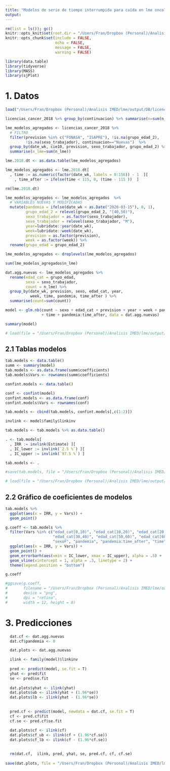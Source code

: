 ```yaml
---
title: "Modelos de serie de tiempo interrumpida para caída en lme oncológicas"
output: 
---
```


```r
rm(list = ls()); gc() 
knitr::opts_knit$set(root.dir = "/Users/Fran/Dropbox (Personal)/Analisis IMED/lme")
knitr::opts_chunk$set(include = FALSE,
                      echo = FALSE,
                      message = FALSE,
                      warning = FALSE)
```

```r
library(data.table)
library(tidyverse)
library(MASS)
library(sjPlot)
```

# 1. Datos


```r
load("/Users/Fran/Dropbox (Personal)/Analisis IMED/lme/output/DB/licencias_cancer_2018.RData")

licencias_cancer_2018 %>% group_by(continuacion) %>% summarise(n=sum(n_lme))

lme_modelos_agregados <- licencias_cancer_2018 %>% 
  # FILTRO
  filter(prevision %in% c("FONASA", "ISAPRE"), !is.na(grupo_edad_2), 
         !is.na(sexo_trabajador), continuacion=="Nuevas")  %>% 
  group_by(date_wk, cie10, prevision, sexo_trabajador, grupo_edad_2) %>% 
  summarise(n_lme=sum(n_lme))

lme.2018.dt <- as.data.table(lme_modelos_agregados)

lme_modelos_agregados <- lme.2018.dt[
  , time := as.numeric(factor(date_wk, labels = 0:156)) - 1  ][
    , time_after := ifelse(time < 115, 0, (time - 115 ))  ]

rm(lme.2018.dt)

lme_modelos_agregados <- lme_modelos_agregados  %>% 
  # VARIABLES NUEVAS Y MODIFICADAS
  mutate(pandemia = ifelse(date_wk < as.Date("2020-03-15"), 0, 1),
         grupo_edad_2 = relevel(grupo_edad_2, "[40,50)"),
         sexo_trabajador = as.factor(sexo_trabajador),
         sexo_trabajador = relevel(sexo_trabajador, "M"),
         year=lubridate::year(date_wk),
         week=lubridate::week(date_wk),
         prevision = as.factor(prevision),
         week = as.factor(week)) %>% 
  rename(grupo_edad = grupo_edad_2)

lme_modelos_agregados <- droplevels(lme_modelos_agregados)

sum(lme_modelos_agregados$n_lme)

dat.agg.nuevas <- lme_modelos_agregados %>% 
  rename(edad_cat = grupo_edad,
         sexo = sexo_trabajador, 
         count = n_lme) %>% 
  group_by(date_wk, prevision, sexo, edad_cat, year, 
           week, time, pandemia, time_after ) %>% 
  summarise(count=sum(count))
```


```r

model <- glm.nb(count ~ sexo + edad_cat + prevision + year + week + pandemia 
                + time + pandemia:time_after, data = dat.agg.nuevas)

summary(model)

# load(file = "/Users/Fran/Dropbox (Personal)/Analisis IMED/lme/output/modelos/nb sti caida lme/20210315 sti caida lme por tipo y prevision.RData")
```

## 2.1 Tablas modelos

```r
tab.models <- data.table()
summ <- summary(model)
tab.models <- as.data.frame(summ$coefficients)
tab.models$Vars <- rownames(summ$coefficients)

confint.models <- data.table()

conf <- confint(model)
confint.models <- as.data.frame(conf)
confint.models$Vars <- rownames(conf)

tab.models <- cbind(tab.models, confint.models[,c(1:2)])

invlink <- model$family$linkinv

tab.models <- tab.models %>% as.data.table()

. <- tab.models[
  , IRR := invlink(Estimate) ][
  , IC_lower := invlink(`2.5 %`) ][
  , IC_upper := invlink(`97.5 %`) ]

tab.models <- .

#save(tab.models, file = "/Users/Fran/Dropbox (Personal)/Analisis IMED/lme/output/tab/tab nb sti/20210322 coef sti nuevas por tipo.RData")

# load(file = "/Users/Fran/Dropbox (Personal)/Analisis IMED/lme/output/tab/tab nb sti/20210315 coef sti por tipo y prevision.RData")
```


## 2.2 Gráfico de coeficientes de modelos

```r
tab.models %>% 
  ggplot(aes(x = IRR, y = Vars)) +
  geom_point()
```

```r
g.coeff <- tab.models %>% 
  filter(Vars %in% c("edad_cat[0,10)", "edad_cat[10,20)", "edad_cat[20,30)", 
                     "edad_cat[30,40)", "edad_cat[50,60)", "edad_cat[60,70)", "edad_cat[70,80)", 
                     "sexoF", "pandemia", "pandemia:time_after", "time")) %>% 
  ggplot(aes(x = IRR, y = Vars)) +
  geom_point() +
  geom_errorbarh(aes(xmin = IC_lower, xmax = IC_upper), alpha = .5) +
  geom_vline(xintercept = 1, alpha = .3, linetype = 2) +
  theme(legend.position = "bottom")

g.coeff

#ggsave(g.coeff, 
#       filename = "/Users/Fran/Dropbox (Personal)/Analisis IMED/lme/output/graf/2020/tipo cancer/coef modelos por tipo.png", 
#       device = "png",
#       dpi = "retina",
#       width = 12, height = 8)
```

# 3. Predicciones

```r
    
  dat.cf <- dat.agg.nuevas
  dat.cf$pandemia <- 0

  dat.plots <- dat.agg.nuevas

  ilink <- family(model)$linkinv
  
  pred <- predict(model, se.fit = T)
  yhat <- pred$fit
  se <- pred$se.fit
  
  dat.plots$yhat <- ilink(yhat)
  dat.plots$ub <- ilink(yhat + (1.96*se))
  dat.plots$lb <- ilink(yhat - (1.96*se))
  
  
  pred.cf <- predict(model, newdata = dat.cf, se.fit = T)
  cf <- pred.cf$fit
  cf.se <- pred.cf$se.fit
  
  dat.plots$cf <- ilink(cf)
  dat.plots$cf_ub <- ilink(cf + (1.96*cf.se))
  dat.plots$cf_lb <- ilink(cf - (1.96*cf.se))

  
  rm(dat.cf,  ilink, pred, yhat, se, pred.cf, cf, cf.se)
  
save(dat.plots, file = "/Users/Fran/Dropbox (Personal)/Analisis IMED/lme/output/DB/20210503 DB predichos nb sti nuevos")
```

